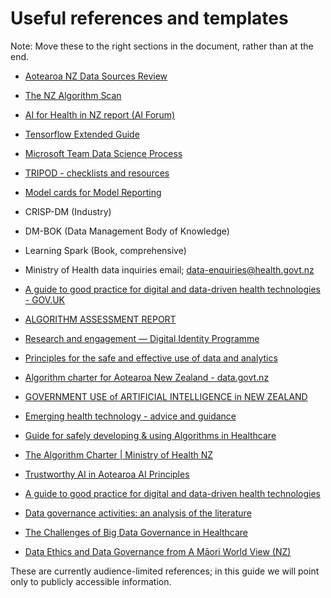 # Useful references and templates {.unnumbered}

Note: Move these to the right sections in the document, rather than at the end.

* [Aotearoa NZ Data Sources Review](data.precisiondrivenhealth.com)

* [The NZ Algorithm Scan](https://precisiondrivenhealth.com/new-zealand-health-sector-algorithm-scan/)

* [AI for Health in NZ report (AI Forum)](https://aiforum.org.nz/wp-content/uploads/2019/10/AI-For-Health-in-New-Zealand.pdf)

* [Tensorflow Extended Guide](https://www.tensorflow.org/tfx/guide)

* [Microsoft Team Data Science Process](https://docs.microsoft.com/en-us/azure/architecture/data-science-process/team-data-science-process-for-data-scientists)

* [TRIPOD - checklists and resources](https://www.tripod-statement.org/resources/)

* [Model cards for Model Reporting](https://arxiv.org/pdf/1810.03993.pdf)

* CRISP-DM (Industry)

* DM-BOK (Data Management Body of Knowledge)

* Learning Spark (Book, comprehensive)

* Ministry of Health data inquiries email; [data-enquiries@health.govt.nz](mailto:data-enquiries@health.govt.nz)

* [A guide to good practice for digital and data-driven health technologies - GOV.UK](https://www.gov.uk/government/publications/code-of-conduct-for-data-driven-health-and-care-technology/initial-code-of-conduct-for-data-driven-health-and-care-technology)

* [ALGORITHM ASSESSMENT REPORT](https://www.data.govt.nz/assets/Uploads/Algorithm-Assessment-Report-Oct-2018.pdf)

* [Research and engagement --- Digital Identity Programme](https://www.digital.govt.nz/digital-government/programmes-and-projects/digital-identity-programme/research-and-engagement-digital-identity-programme/)

* [Principles for the safe and effective use of data and analytics](https://www.stats.govt.nz/assets/Uploads/Data-leadership-fact-sheets/Principles-safe-and-effective-data-and-analytics-May-2018.pdf)

* [Algorithm charter for Aotearoa New Zealand - data.govt.nz](https://data.govt.nz/toolkit/data-ethics/government-algorithm-transparency-and-accountability/algorithm-charter/)

* [GOVERNMENT USE of ARTIFICIAL INTELLIGENCE in NEW ZEALAND](https://data.govt.nz/assets/data-ethics/algorithm/NZLF-report.pdf)

* [Emerging health technology - advice and guidance](https://www.health.govt.nz/our-work/digital-health/vision-health-technology/emerging-health-technology-advice-and-guidance)

* [Guide for safely developing & using Algorithms in Healthcare](https://www.health.govt.nz/system/files/documents/pages/introductory_guidance_-_algorithms_v0.4_-_web.pdf)

* [The Algorithm Charter \| Ministry of Health NZ](https://www.health.govt.nz/our-work/digital-health/digital-health-sector-architecture-standards-and-governance/algorithm-charter)

* [Trustworthy AI in Aotearoa AI Principles](https://data.govt.nz/assets/data-ethics/algorithm/Trustworthy-AI-in-Aotearoa-March-2020.pdf)

* [A guide to good practice for digital and data-driven health technologies](https://www.gov.uk/government/publications/code-of-conduct-for-data-driven-health-and-care-technology/initial-code-of-conduct-for-data-driven-health-and-care-technology)

* [Data governance activities: an analysis of the literature](https://www.tandfonline.com/doi/full/10.1080/12460125.2016.1187397)

* [The Challenges of Big Data Governance in Healthcare](https://ieeexplore.ieee.org/abstract/document/8456108)

* [Data Ethics and Data Governance from A Māori World View (NZ)](https://www.emerald.com/insight/content/doi/10.1108/S2398-601820200000006005/full/html)

:::{.callout-note}
These are currently audience-limited references; in this guide we will point only to publicly accessible information.
:::

::: {#refs}
:::
